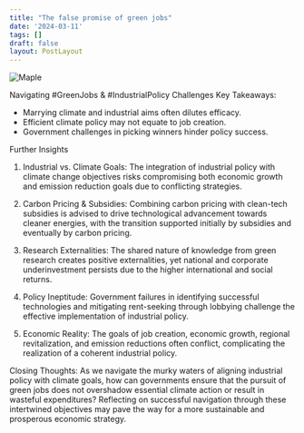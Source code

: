 ```yaml
---
title: "The false promise of green jobs"
date: '2024-03-11'
tags: []
draft: false
layout: PostLayout
---
```


<div className="flex justify-center">
<div className="my-1 w-full px-2 xl:my-1 xl:w-1/2 xl:px-2">
    <img src="https://willpolesa.pythonanywhere.com/static/podcast_thumbnails/thumbnailreccEaOQ6HJDXZApa.jpg" alt="Maple" className="mx-auto h-58 w-auto" />
</div>
</div>

Navigating #GreenJobs & #IndustrialPolicy Challenges
Key Takeaways:
- Marrying climate and industrial aims often dilutes efficacy.
- Efficient climate policy may not equate to job creation.
- Government challenges in picking winners hinder policy success.

Further Insights
1. Industrial vs. Climate Goals:
The integration of industrial policy with climate change objectives risks compromising both economic growth and emission reduction goals due to conflicting strategies.

2. Carbon Pricing & Subsidies:
Combining carbon pricing with clean-tech subsidies is advised to drive technological advancement towards cleaner energies, with the transition supported initially by subsidies and eventually by carbon pricing.

3. Research Externalities:
The shared nature of knowledge from green research creates positive externalities, yet national and corporate underinvestment persists due to the higher international and social returns.

4. Policy Ineptitude:
Government failures in identifying successful technologies and mitigating rent-seeking through lobbying challenge the effective implementation of industrial policy.

5. Economic Reality:
The goals of job creation, economic growth, regional revitalization, and emission reductions often conflict, complicating the realization of a coherent industrial policy.

Closing Thoughts:
As we navigate the murky waters of aligning industrial policy with climate goals, how can governments ensure that the pursuit of green jobs does not overshadow essential climate action or result in wasteful expenditures? Reflecting on successful navigation through these intertwined objectives may pave the way for a more sustainable and prosperous economic strategy.
